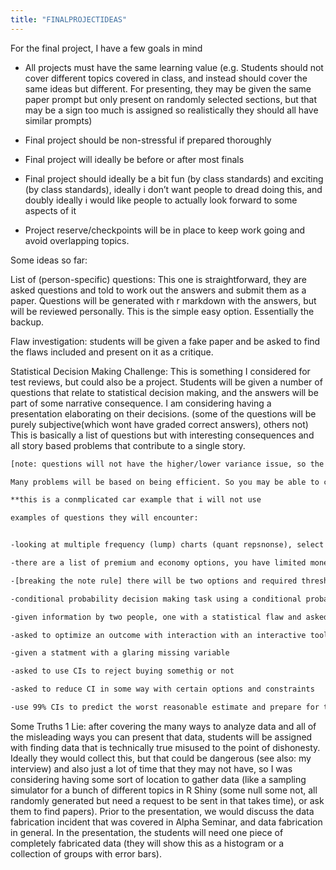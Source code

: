 ```yaml
---
title: "FINALPROJECTIDEAS"
---
```


For the final project, I have a few goals in mind

-   All projects must have the same learning value (e.g. Students should not cover different topics covered in class, and instead should cover the same ideas but different. For presenting, they may be given the same paper prompt but only present on randomly selected sections, but that may be a sign too much is assigned so realistically they should all have similar prompts)

-   Final project should be non-stressful if prepared thoroughly

-   Final project will ideally be before or after most finals

-   Final project should ideally be a bit fun (by class standards) and exciting (by class standards), ideally i don't want people to dread doing this, and doubly ideally i would like people to actually look forward to some aspects of it

-   Project reserve/checkpoints will be in place to keep work going and avoid overlapping topics.

Some ideas so far:

List of (person-specific) questions: This one is straightforward, they are asked questions and told to work out the answers and submit them as a paper. Questions will be generated with r markdown with the answers, but will be reviewed personally. This is the simple easy option. Essentially the backup.

Flaw investigation: students will be given a fake paper and be asked to find the flaws included and present on it as a critique.

Statistical Decision Making Challenge: This is something I considered for test reviews, but could also be a project. Students will be given a number of questions that relate to statistical decision making, and the answers will be part of some narrative consequence. I am considering having a presentation elaborating on their decisions. (some of the questions will be purely subjective(which wont have graded correct answers), others not) This is basically a list of questions but with interesting consequences and all story based problems that contribute to a single story.

```txt
[note: questions will not have the higher/lower variance issue, so the questions should all have a nigh-objective solution]

Many problems will be based on being efficient. So you may be able to chose all of the premium options, but you will have limited time/money so not being efficient will harm your overall goals. So, for example, you may be given an option with a significant impact, like weight reducing panels, and a non significant fake modifcation, like an electrical turbocharger** (you dont have to know what these do, it will all be charts), and you could by both, but later on you wont have money for other modifications.  

**this is a conmplicated car example that i will not use

examples of questions they will encounter:


-looking at multiple frequency (lump) charts (quant repsnonse), select a modification with the highest significant effect.

-there are a list of premium and economy options, you have limited money but can look at the effect on groups (categorical response), spend your money as wisely as possible to get the greatest sum effect

-[breaking the note rule] there will be two options and required threshold, the threshold is beyond the mean and they will have to chose between a highly variant or low variance option. The odds are less than 50% for both but the higher variance opition has a better chance

-conditional probability decision making task using a conditional probability table

-given information by two people, one with a statistical flaw and asked which advise to follow

-asked to optimize an outcome with interaction with an interactive tool

-given a statment with a glaring missing variable

-asked to use CIs to reject buying somethig or not

-asked to reduce CI in some way with certain options and constraints

-use 99% CIs to predict the worst reasonable estimate and prepare for the worst while being cost efficient.
```

Some Truths 1 Lie: after covering the many ways to analyze data and all of the misleading ways you can present that data, students will be assigned with finding data that is technically true misused to the point of dishonesty. Ideally they would collect this, but that could be dangerous (see also: my interview) and also just a lot of time that they may not have, so I was considering having some sort of location to gather data (like a sampling simulator for a bunch of different topics in R Shiny (some null some not, all randomly generated but need a request to be sent in that takes time), or ask them to find papers). Prior to the presentation, we would discuss the data fabrication incident that was covered in Alpha Seminar, and data fabrication in general. In the presentation, the students will need one piece of completely fabricated data (they will show this as a histogram or a collection of groups with error bars).
